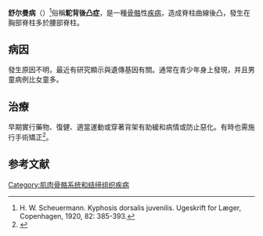 {{medical}}
{{Infobox_Disease
|  Name           = 舒尔曼病
|  Image          = 
|  Caption        = 
|  DiseasesDB     = 11845
|  ICD10          = {{ICD10|M|42|0|m|40}}
|  ICD9           = {{ICD9|732.0}}
|  ICDO           = 
|  OMIM           = 181440
|  MedlinePlus    = 
|  eMedicineSubj  = orthoped
|  eMedicineTopic = 555
|  eMedicine_mult = {{EMedicine2|pmr|129}}
|  MeshID         = D012544
}}

'''舒尔曼病'''（{{lang-en|Scheuermann's disease}}）<ref>H. W. Scheuermann. Kyphosis dorsalis juvenilis. Ugeskrift for Læger, Copenhagen, 1920, 82: 385-393.</ref>俗稱'''駝背後凸症'''，是一種[[骨骼|骨骼]]性[[疾病|疾病]]，造成脊柱曲線後凸，發生在胸部脊柱多於腰部脊柱。

== 病因 ==
發生原因不明，最近有研究顯示與遺傳基因有關。通常在青少年身上發現，并且男童病例比女童多。

== 治療 ==
早期實行藥物、復健、適當運動或穿著背架有助緩和病情或防止惡化。有時也需施行手術矯正<ref name="駝背後凸症">{{cite web
 | url=http://taiwanspinecenter.com.tw/web/00_diagnosis/02Kyphotic_4.htm
 | title=駝背後凸症
 | publisher=台灣脊椎中心
 | access-date=2009-04-17
 | archive-date=2020-01-22
 | archive-url=https://web.archive.org/web/20200122050113/http://taiwanspinecenter.com.tw/web/00_diagnosis/02Kyphotic_4.htm
 | dead-url=no
 }}</ref>。

==参考文献==
<div class="references-small">
<references></references>
</div>

{{脊椎疾病}}

[[Category:肌肉骨骼系统和结缔组织疾病|Category:肌肉骨骼系统和结缔组织疾病]]